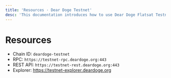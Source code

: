 ```yaml
---
title: 'Resources · Dear Doge Testnet'
desc: 'This documentation introduces how to use Dear Doge Flatsat Testnet to deploy and simulate applications running in space orbit.'
---
```



# Resources

- Chain ID: `deardoge-testnet`
- RPC: `https://testnet-rpc.deardoge.org:443`
- REST API: `https://testnet-rest.deardoge.org:443`
- Explorer: https://testnet-explorer.deardoge.org
